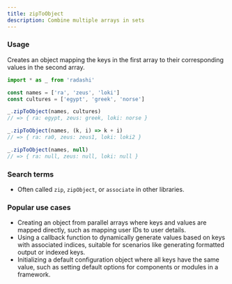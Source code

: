 ```yaml
---
title: zipToObject
description: Combine multiple arrays in sets
---
```


### Usage

Creates an object mapping the keys in the first array to their corresponding values in the second array.

```ts
import * as _ from 'radashi'

const names = ['ra', 'zeus', 'loki']
const cultures = ['egypt', 'greek', 'norse']

_.zipToObject(names, cultures)
// => { ra: egypt, zeus: greek, loki: norse }

_.zipToObject(names, (k, i) => k + i)
// => { ra: ra0, zeus: zeus1, loki: loki2 }

_.zipToObject(names, null)
// => { ra: null, zeus: null, loki: null }
```

### Search terms

- Often called `zip`, `zipObject`, or `associate` in other libraries.

### Popular use cases

- Creating an object from parallel arrays where keys and values are mapped directly, such as mapping user IDs to user details.
- Using a callback function to dynamically generate values based on keys with associated indices, suitable for scenarios like generating formatted output or indexed keys.
- Initializing a default configuration object where all keys have the same value, such as setting default options for components or modules in a framework.
